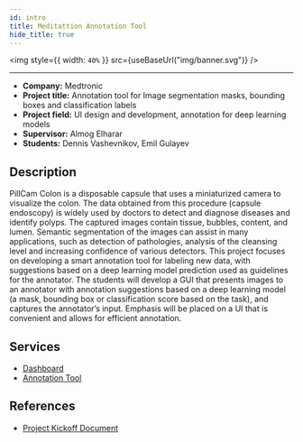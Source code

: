 ```yaml
---
id: intro
title: Meditattion Annotation Tool
hide_title: true
---
```



<img style={{ width: `40%` }} src={useBaseUrl("img/banner.svg")} />
<hr />

- **Company:** Medtronic
- **Project title:** Annotation tool for Image segmentation masks, bounding boxes and classification
  labels
- **Project field:** UI design and development, annotation for deep learning models
- **Supervisor:** Almog Elharar
- **Students:** Dennis Vashevnikov, Emil Gulayev

## Description

PillCam Colon is a disposable capsule that uses a miniaturized camera to
visualize the colon. The data obtained from this procedure (capsule endoscopy) is widely used
by doctors to detect and diagnose diseases and identify polyps.
The captured images contain tissue, bubbles, content, and lumen. Semantic segmentation of the images can assist in many applications, such as detection of pathologies, analysis of the cleansing level and increasing confidence of various detectors.
This project focuses on developing a smart annotation tool for labeling new data, with
suggestions based on a deep learning model prediction used as guidelines for the annotator.
The students will develop a GUI that presents images to an annotator with annotation
suggestions based on a deep learning model (a mask, bounding box or classification score based on the task), and captures the annotator’s input. Emphasis will be placed on a UI that is
convenient and allows for efficient annotation.

## Services

- [Dashboard](https://github.com/Meditattion/UI)
- [Annotation Tool](https://github.com/denvash/react-canvas-annotation)

## References

- [Project Kickoff Document](https://docs.google.com/document/d/17jTaV1WCD3dZHLoTWXyhLlzFBdYNbLlT3QOVaeGCiOY/edit?usp=sharing)
